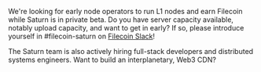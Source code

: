 We're looking for early node operators to run L1 nodes and earn Filecoin while Saturn is in private beta. Do you have server capacity available, notably upload capacity, and want to get in early? If so, please introduce yourself in #filecoin-saturn on <a href="https://filecoin.io/slack" target="_blank">Filecoin Slack</a>!

The Saturn team is also actively hiring full-stack developers and distributed systems engineers. Want to build an interplanetary, Web3 CDN?